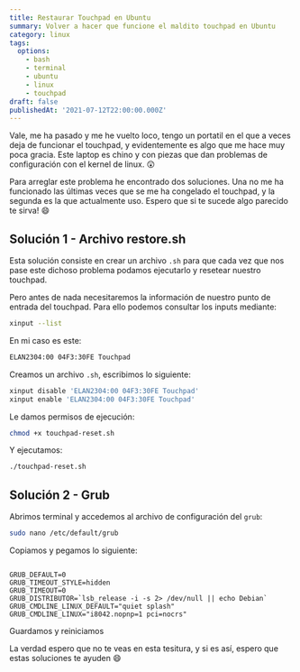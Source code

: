 ```yaml
---
title: Restaurar Touchpad en Ubuntu
summary: Volver a hacer que funcione el maldito touchpad en Ubuntu
category: linux
tags:
  options:
    - bash
    - terminal
    - ubuntu
    - linux
    - touchpad
draft: false
publishedAt: '2021-07-12T22:00:00.000Z'
---
```


Vale, me ha pasado y me he vuelto loco, tengo un portatil en el que a veces deja de funcionar el touchpad, y evidentemente es algo que me hace muy poca gracia. Este laptop es chino y con piezas que dan problemas de configuración con el kernel de linux. 😲

Para arreglar este problema he encontrado dos soluciones. Una no me ha funcionado las últimas veces que se me ha congelado el touchpad, y la segunda es la que actualmente uso. Espero que si te sucede algo parecido te sirva! 😄

## Solución 1 - Archivo restore.sh

Esta solución consiste en crear un archivo `.sh` para que cada vez que nos pase este dichoso problema podamos ejecutarlo y resetear nuestro touchpad.

Pero antes de nada necesitaremos la información de nuestro punto de entrada del touchpad. Para ello podemos consultar los inputs mediante:

```bash
xinput --list
```

En mi caso es este:

```bash
ELAN2304:00 04F3:30FE Touchpad
```

Creamos un archivo `.sh`, escribimos lo siguiente:

```bash
xinput disable 'ELAN2304:00 04F3:30FE Touchpad'
xinput enable 'ELAN2304:00 04F3:30FE Touchpad'
```

Le damos permisos de ejecución:

```bash
chmod +x touchpad-reset.sh
```

Y ejecutamos:

```bash
./touchpad-reset.sh
```

## Solución 2 - Grub

Abrimos terminal y accedemos al archivo de configuración del `grub`:

```bash
sudo nano /etc/default/grub
```

Copiamos y pegamos lo siguiente:

```

GRUB_DEFAULT=0
GRUB_TIMEOUT_STYLE=hidden
GRUB_TIMEOUT=0
GRUB_DISTRIBUTOR=`lsb_release -i -s 2> /dev/null || echo Debian`
GRUB_CMDLINE_LINUX_DEFAULT="quiet splash"
GRUB_CMDLINE_LINUX="i8042.nopnp=1 pci=nocrs"

```

Guardamos y reiniciamos

La verdad espero que no te veas en esta tesitura, y si es así, espero que estas soluciones te ayuden 😄
